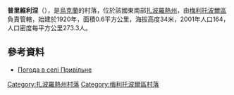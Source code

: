 {{coord|47|6|54|N|35|21|2|E|scale:100000|display=title}}

'''普里維利涅'''（{{lang-uk|Привільне}}），是[[烏克蘭|烏克蘭]]的村落，位於該國東南部[[扎波羅熱州|扎波羅熱州]]，由[[梅利托波爾區|梅利托波爾區]]負責管轄，始建於1920年，面積0.6平方公里，海拔高度34米，2001年人口164，人口密度每平方公里273.3人。

==參考資料==
* [http://weather.in.ua/ua/zaporozhskaja/21528 Погода в селі Привільне] {{Wayback|url=http://weather.in.ua/ua/zaporozhskaja/21528 |date=20111220160340 }}

[[Category:扎波羅熱州村落|Category:扎波羅熱州村落]]
[[Category:梅利托波爾區村落|Category:梅利托波爾區村落]]


{{Zaporizhia-geo-stub}}